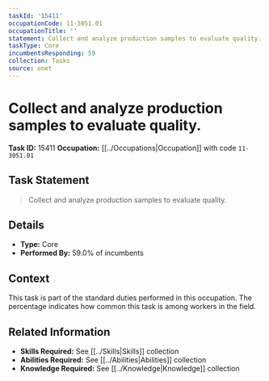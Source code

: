 ```yaml
---
taskId: '15411'
occupationCode: 11-3051.01
occupationTitle: ''
statement: Collect and analyze production samples to evaluate quality.
taskType: Core
incumbentsResponding: 59
collection: Tasks
source: onet
---
```

# Collect and analyze production samples to evaluate quality.

**Task ID:** 15411
**Occupation:** [[../Occupations|Occupation]] with code `11-3051.01`

## Task Statement

> Collect and analyze production samples to evaluate quality.

## Details

- **Type:** Core
- **Performed By:** 59.0% of incumbents

## Context

This task is part of the standard duties performed in this occupation. The percentage indicates how common this task is among workers in the field.

## Related Information

- **Skills Required:** See [[../Skills|Skills]] collection
- **Abilities Required:** See [[../Abilities|Abilities]] collection
- **Knowledge Required:** See [[../Knowledge|Knowledge]] collection
